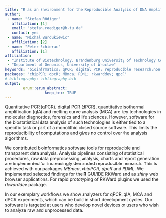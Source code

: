 ```yaml
---
title: "R as an Environment for the Reproducible Analysis of DNA Amplification Experiments"
author:
 - name: "Stefan Rödiger"
   affiliation: [1]
   email: "stefan.roediger@b-tu.de"
   contact: yes
 - name: "Michal Burdukiewic"
   affiliation: [2]
 - name: "Peter Schierac"
   affiliation: [1]
affiliation:
 - "Institute of Biotechnology, Brandenburg University of Technology Cottbus-Senftenberg"
 - "Department of Genomics, University of Wroclaw"
keywords: "bioinfrmatics; qPCR; digital PCR; reproducible research;non-linear regression; smoothing; pre-processingI;"
packages: "chipPCR; dpcR; MBmca; RDML; rkwarddev; qpcR"
# bibliography: bibliography.bib
output:  
        erum::erum_abstract:
                  keep_tex: TRUE
---
```


Quantitative PCR (qPCR), digital PCR (dPCR), quantitative isothermal amplification (qIA) and melting curve analysis (MCA) are key technologies in molecular diagnostics, forensics and life sciences. However, software for the biostatistical data analysis of such technologies is either tied to a specific task or part of a monolithic closed source software. This limits the reproducibility of computations and gives no control over the analysis algorithms. 

We contributed bioinformatics software tools for reproducible and transparent data analysis. Analysis pipelines consisting of statistical procedures, raw data  preprocessing, analysis, charts and report generation are implemented for increasingly demanded reproducible research. This is achieved with our packages *MBmca*, *chipPCR*, *dpcR* and *RDML*. We implemented selected findings for the **R** GUI/IDE RKWard and as *shiny* web browser applications. For rapid prototyping of RKWard plugins we used the *rkwarddev* package.
 
In our exemplary workflows we show analyzers for qPCR, qIA, MCA and dPCR experiments, which can be build in short development cycles. Our software is targeted at users who develop novel devices or users who wish to analyze raw and unprocessed data.
<!--  -->
<!-- **References** -->
<!-- @Article{rodiger_surface_2013,
  Title = {Surface {Melting} {Curve} {Analysis} with {R}},
  Author = {R\"{o}diger, Stefan and B\"{o}hm, Alexander and Schimke, Ingolf},
  Journal = {The R Journal},
  Year = {2013},
  Number = {2},
  Pages = {37--53},
  Volume = {5},
 
  Url = {http://journal.r-project.org/archive/2013-2/RJournal_2013-2_roediger-bohm-schimke.pdf}
 }
 
 @Article{rodiger_r_2015,
  Title = {R as an {Environment} for the {Reproducible} {Analysis} of {DNA} {Amplification} {Experiments}},
  Author = {R\"{o}diger, Stefan and Burdukiewicz, Micha\l{} and Blagodatskikh, Konstantin A. and Schierack, Peter},
  Journal = {The R Journal},
  Year = {2015},
  Number = {2},
  Pages = {127--150},
  Volume = {7},
 
  Url = {http://journal.r-project.org/archive/2015-1/RJ-2015-1.pdf}
 }
 
 @Article{rodiger_chippcr:_2015,
  Title = {{chipPCR}: an {R} package to pre-process raw data of amplification curves},
  Author = {R\"{o}diger, Stefan and Burdukiewicz, Micha\l{} and Schierack, Peter},
  Journal = {Bioinformatics},
  Year = {2015},
 
  Month = sep,
  Number = {17},
  Pages = {2900--2902},
  Volume = {31},
 
  Abstract = {Motivation: Both the quantitative real-time polymerase chain reaction (qPCR) and quantitative isothermal amplification (qIA) are standard methods for nucleic acid quantification. Numerous real-time read-out technologies have been developed. Despite the continuous interest in amplification-based techniques, there are only few tools for pre-processing of amplification data. However, a transparent tool for precise control of raw data is indispensable in several scenarios, for example, during the development of new instruments.
 Results: chipPCR is an R package for the pre-processing and quality analysis of raw data of amplification curves. The package takes advantage of R’s S4 object model and offers an extensible environment. chipPCR contains tools for raw data exploration: normalization, baselining, imputation of missing values, a powerful wrapper for amplification curve smoothing and a function to detect the start and end of an amplification curve. The capabilities of the software are enhanced by the implementation of algorithms unavailable in R, such as a 5-point stencil for derivative interpolation. Simulation tools, statistical tests, plots for data quality management, amplification efficiency/quantification cycle calculation, and datasets from qPCR and qIA experiments are part of the package. Core functionalities are integrated in GUIs (web-based and standalone shiny applications), thus streamlining analysis and report generation.
 Availability and implementation: http://cran.r-project.org/web/packages/chipPCR. Source code: https://github.com/michbur/chipPCR.
 Contact: stefan.roediger@b-tu.de
 Supplementary information: Supplementary data are available at Bioinformatics online.},
  Doi = {10.1093/bioinformatics/btv205},
  ISSN = {1367-4803, 1460-2059},
  Language = {en},
  Pmid = {25913204},
  Shorttitle = {{chipPCR}},
  Url = {http://bioinformatics.oxfordjournals.org/content/31/17/2900},
  Urldate = {2015-09-08}
 }
 
 @Article{rodiger_rkward:_2012,
  Title = {{RKWard}: {A} {Comprehensive} {Graphical} {User} {Interface} and {Integrated} {Development} {Environment} for {Statistical} {Analysis} with {R}},
  Author = {R\"{o}diger, Stefan and Friedrichsmeier, Thomas and Kapat, Prasenjit and Michalke, Meik},
  Journal = {Journal of Statistical Software},
  Year = {2012},
  Number = {9},
  Pages = {1--34},
  Volume = {49},
 
  ISSN = {1548-7660},
  Url = {http://www.jstatsoft.org/v49/i09}
 }
 
 @Article{spiess_impact_2015,
  Title = {Impact of {Smoothing} on {Parameter} {Estimation} in {Quantitative} {DNA} {Amplification} {Experiments}},
  Author = {Spiess, Andrej-Nikolai and Deutschmann, Claudia and Burdukiewicz, Micha\l{} and Himmelreich, Ralf and Klat, Katharina and Schierack, Peter and R\"{o}diger, Stefan},
  Journal = {Clinical Chemistry},
  Year = {2015},
 
  Month = feb,
  Number = {2},
  Pages = {379--388},
  Volume = {61},
 
  Abstract = {BACKGROUND: Quantification cycle (Cq) and amplification efficiency (AE) are parameters mathematically extracted from raw data to characterize quantitative PCR (qPCR) reactions and quantify the copy number in a sample. Little attention has been paid to the effects of preprocessing and the use of smoothing or filtering approaches to compensate for noisy data. Existing algorithms largely are taken for granted, and it is unclear which of the various methods is most informative. We investigated the effect of smoothing and filtering algorithms on amplification curve data.
 METHODS: We obtained published high-replicate qPCR data sets from standard block thermocyclers and other cycler platforms and statistically evaluated the impact of smoothing on Cq and AE.
 RESULTS: Our results indicate that selected smoothing algorithms affect estimates of Cq and AE considerably. The commonly used moving average filter performed worst in all qPCR scenarios. The Savitzky–Golay smoother, cubic splines, and Whittaker smoother resulted overall in the least bias in our setting and exhibited low sensitivity to differences in qPCR AE, whereas other smoothers, such as running mean, introduced an AE-dependent bias.
 CONCLUSIONS: The selection of a smoothing algorithm is an important step in developing data analysis pipelines for real-time PCR experiments. We offer guidelines for selection of an appropriate smoothing algorithm in diagnostic qPCR applications. The findings of our study were implemented in the R packages chipPCR and qpcR as a basis for the implementation of an analytical strategy.},
  Doi = {10.1373/clinchem.2014.230656},
  ISSN = {0009-9147, 1530-8561},
  Language = {en},
  Pmid = {25477537},
  Url = {http://www.clinchem.org/content/61/2/379},
  Urldate = {2015-04-01}
 } -->
